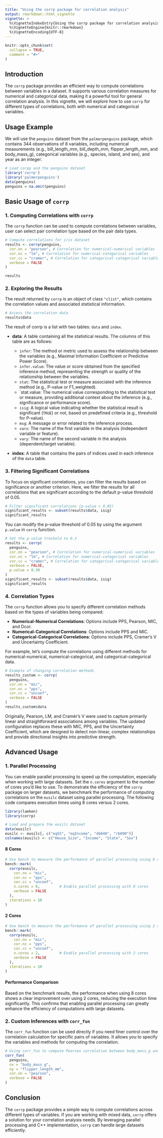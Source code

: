 ```yaml
---
title: "Using the corrp package for correlation analysis"
output: rmarkdown::html_vignette
vignette: >
  %\VignetteIndexEntry{Using the corrp package for correlation analysis}
  %\VignetteEngine{knitr::rmarkdown}
  %\VignetteEncoding{UTF-8}
---
```


```r
knitr::opts_chunk$set(
  collapse = TRUE,
  comment = "#>"
)
```

## Introduction

The `corrp` package provides an efficient way to compute correlations between variables in a dataset. It supports various correlation measures for numerical and categorical data, making it a powerful tool for general correlation analysis. In this vignette, we will explore how to use `corrp` for different types of correlations, both with numerical and categorical variables.

## Usage Example

We will use the `penguins` dataset from the `palmerpenguins` package, which contains 344 observations of 8 variables, including numerical measurements (e.g., bill_length_mm, bill_depth_mm, flipper_length_mm, and body_mass_g), categorical variables (e.g., species, island, and sex), and year as an integer.

```r
# Load corpp and the penguins dataset
library('corrp')
library('palmerpenguins')
data(penguins)
penguins = na.omit(penguins)
```

## Basic Usage of `corrp`

### 1. Computing Correlations with `corrp`

The `corrp` function can be used to compute correlations between variables, user can select pair  correlation type based on the pair data types.

```r
# Compute correlations for iris dataset
results <- corrp(penguins,
  cor.nn = "pearson", # Correlation for numerical-numerical variables
  cor.nc = "lm", # Correlation for numerical-categorical variables
  cor.cc = "cramer", # Correlation for categorical-categorical variables
  verbose = FALSE
)

results
```

### 2. Exploring the Results

The result returned by `corrp` is an object of class `"clist"`, which contains the correlation values and associated statistical information.

```r
# Access the correlation data
results$data
```

The result of corrp is a list with two tables: `data` and `index`.

- **data**: A table containing all the statistical results. The columns of this table are as follows:

    - `infer`: The method or metric used to assess the relationship between the variables (e.g., Maximal Information Coefficient or Predictive Power Score).
    - `infer.value`: The value or score obtained from the specified inference method, representing the strength or quality of the relationship between the variables.
    - `stat`: The statistical test or measure associated with the inference method (e.g., P-value or F1_weighted).
    - `stat.value: The numerical value corresponding to the statistical test or measure, providing additional context about the inference (e.g., significance or performance score).
    - `isig`: A logical value indicating whether the statistical result is significant (`TRUE`) or not, based on predefined criteria (e.g., threshold for P-value).
    - `msg`: A message or error related to the inference process.
    - `varx`: The name of the first variable in the analysis (independent variable or feature).
    - `vary`: The name of the second variable in the analysis (dependent/target variable).

- **index**: A table that contains the pairs of indices used in each inference of the `data` table.

### 3. Filtering Significant Correlations

To focus on significant correlations, you can filter the results based on significance or another criterion. Here, we filter the results for all correlations that are significant according to the default p-value threshold of 0.05.

```r
# Filter significant correlations (p-value < 0.05)
significant_results <- subset(results$data, isig)
significant_results
```

You can modify the p-value threshold of 0.05 by using the argument `p.value` in `corrp` function.
```r
# Set the p-value treshold to 0.3 
results <- corrp(
  penguins,
  cor.nn = "pearson", # Correlation for numerical-numerical variables
  cor.nc = "lm", # Correlation for numerical-categorical variables
  cor.cc = "cramer", # Correlation for categorical-categorical variables
  verbose = FALSE,
  p.value = 0.30
)
significant_results <- subset(results$data, isig)
significant_results
```

### 4. Correlation Types

The `corrp` function allows you to specify different correlation methods based on the types of variables being compared:

- **Numerical-Numerical Correlations**: Options include PPS, Pearson, MIC, and Dcor.
- **Numerical-Categorical Correlations**: Options include PPS and MIC.
- **Categorical-Categorical Correlations**: Options include PPS, Cramer's V and Uncertainty Coefficient.

For example, let's compute the correlations using different methods for numerical-numerical, numerical-categorical, and categorical-categorical data.

```r
# Example of changing correlation methods
results_custom <- corrp(
  penguins,
  cor.nn = "mic",
  cor.nc = "pps",
  cor.cc = "uncoef",
  verbose = FALSE
)
results_custom$data
```

Originally, Pearson, LM, and Cramér's V were used to capture primarily linear and straightforward associations among variables. The updated configuration replaces these with MIC, PPS, and the Uncertainty Coefficient, which are designed to detect non-linear, complex relationships and provide directional insights into predictive strength.

## Advanced Usage

### 1. Parallel Processing

You can enable parallel processing to speed up the computation, especially when working with large datasets. Set the `n.cores` argument to the number of cores you'd like to use. To demonstrate the efficiency of the `corrp` package on larger datasets, we benchmark the performance of computing correlations on the `eusilc` dataset using parallel processing. The following code compares execution times using 8 cores versus 2 cores.

```r
library(laeken)
library(corrp)

# Load and prepare the eusilc dataset
data(eusilc)
eusilc <- eusilc[, c("eqSS", "eqIncome", "db040", "rb090")]
colnames(eusilc) <- c("House_Size", "Income", "State", "Sex")

```
#### 8 Cores
```r
# Use bench to measure the performance of parallel processing using 8 cores
bench::mark(
  corrp(eusilc,
    cor.nn = "mic",
    cor.nc = "pps", 
    cor.cc = "uncoef",
    n.cores = 8,         # Enable parallel processing with 8 cores
    verbose = FALSE
  ),
  iterations = 10
)
```


#### 2 Cores
```r
# Use bench to measure the performance of parallel processing using 2 cores
bench::mark(
  corrp(eusilc,
    cor.nn = "mic",  
    cor.nc = "pps",      
    cor.cc = "uncoef",   
    n.cores = 2,         # Enable parallel processing with 2 cores
    verbose = FALSE
  ),
  iterations = 10
)
```


#### Performance Comparison

Based on the benchmark results, the performance when using 8 cores shows a clear improvement over using 2 cores, reducing the execution time significantly.  This confirms that enabling parallel processing can greatly enhance the efficiency of computations with large datasets.

### 2. Custom Inferences with `corr_fun`

The `corr_fun` function can be used directly if you need finer control over the correlation calculation for specific pairs of variables. It allows you to specify the variables and methods for computing the correlation.

```r
# Using corr_fun to compute Pearson correlation between body_mass_g and flipper_length_mm
corr_fun(
  penguins,
  nx = "body_mass_g",
  ny = "flipper_length_mm",
  cor.nn = "pearson",
  verbose = FALSE
)
```


## Conclusion

The `corrp` package provides a simple way to compute correlations across different types of variables. If you are working with mixed data, `corrp` offers a solution for your correlation analysis needs. By leveraging parallel processing and C++ implementation, `corrp` can handle large datasets efficiently.


